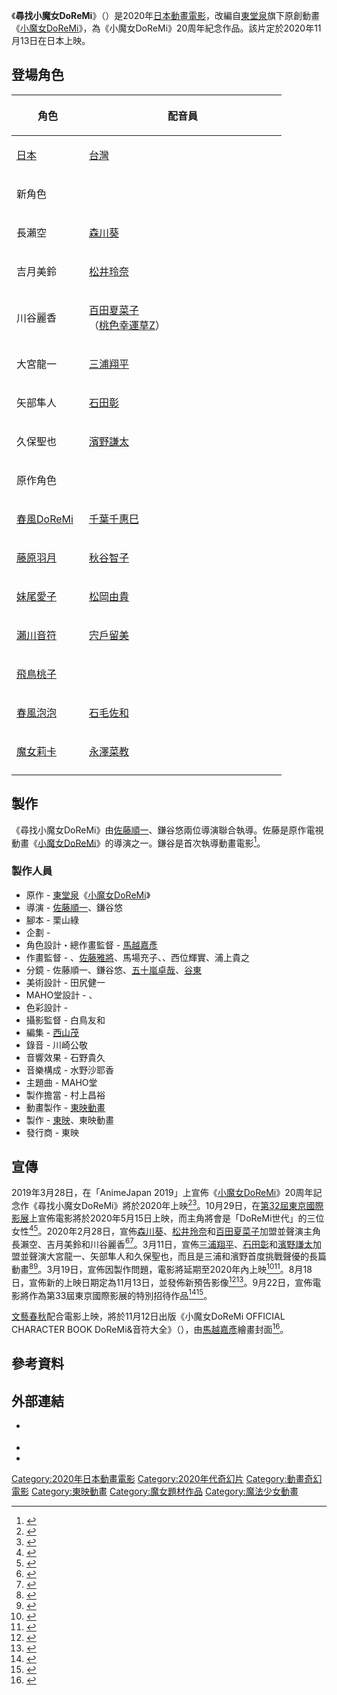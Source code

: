 {{noteTA
|G1=Show
|G2=Movie
|G3=小魔女DoReMi
|T=zh-cn:寻找见习魔女; zh-tw:尋找小魔女DoReMi; zh-hk:尋找小魔女DoReMi;
|1=zh-cn:寻找见习魔女; zh-tw:尋找小魔女DoReMi; zh-hk:尋找小魔女DoReMi;
}}
{{Expand language|en|status=yes|time=2021-3-7}}

{{電影資訊框
| 片名 = 尋找小魔女DoReMi
| 電影原名 = {{lang|ja|魔女見習いをさがして}}
| 圖像 = 尋找小魔女DoReMi.jpg
| 圖像說明 = 日本電影海報
| 副標題 = 
| 導演 = [[佐藤順一|佐藤順一]]、鎌谷悠
| 監製 = 
| 製片 = 
| 編劇 = 
| 劇本 = 栗山綠
| 故事 = 
| 原著 = {{Based on|[[小魔女DoReMi|小魔女DoReMi]]|[[東映動畫_大泉工作室|東堂泉]]}}
| 旁白 = 
| 統籌 = 
| 主演 = {{Plainlist|
* [[森川葵|森川葵]]
* [[松井玲奈|松井玲奈]]
* [[百田夏菜子|百田夏菜子]]
* [[三浦翔平|三浦翔平]]
* [[石田彰|石田彰]]
* [[濱野謙太|濱野謙太]]
* [[千葉千惠巳|千葉千惠巳]]
* [[秋谷智子|秋谷智子]]
* [[松岡由貴|松岡由貴]]
* [[宍戶留美|宍戶留美]]
* {{link-ja|宮原永海|宮原永海}}
* [[石毛佐和|石毛佐和]]
* [[永澤菜教|永澤菜教]]
}}
| 配樂 = [[高梨康治|高梨康治]]
| 主題曲 = 
| 片尾曲 = 
| 攝影 = 白鳥友和
| 剪輯 = [[西山茂|西山茂]]
| 音效 = 
| 製片商 = [[東映動畫|東映動畫]]
| 片長 = 91分鐘
| 產地 = {{JPN}}
| 語言 = [[日語|日語]]
| 上映日期 = {{flagicon|JPN}} 2020年11月13日<br />{{flagicon|TWN}} 2020年11月27日<br />{{flagicon|HK}}{{flagicon|MAC}} 2021年3月25日<br />{{flagicon|CHN}} 2021年12月
| 發行商 = {{flagicon|JPN}} [[東映|東映]]<br />{{flagicon|TWN}} -{双}-喜電影<br />{{flagicon|HK}}{{flagicon|MAC}} [[新映影片|新映影片]]<br />{{flagicon|CHN}} [[华夏电影|华夏电影]]
| 發行日期 = 
| 公映許可 = 
| 預算 = 
| 票房 = 
| 前集 = 
| 續集 = 
| 中國大陸片名 = 寻-{}-找见习魔女
| 香港片名 = 尋-{}-找小魔女DoReMi
| 臺灣片名 = 尋-{}-找小魔女DoReMi<ref>{{cite web|url=https://zh-tw.facebook.com/544358149058686/posts/1697252723769217/|title=🎊小魔女DoReMi 20周年紀念劇場版-前導海報釋出🎊|publisher=-{双}-喜電影|date=2020-10-08|accessdate=2020-10-08|language=zh-tw}}</ref>
| 新加坡片名 = 
| 馬來西亞片名 = 
| 官方網站 = 
}}
《'''尋找小魔女DoReMi'''》（{{lang-ja|魔女見習いをさがして}}）是2020年[[日本|日本]][[動畫電影|動畫電影]]，改編自[[東映動畫_大泉工作室|東堂泉]]旗下原創動畫《[[小魔女DoReMi|小魔女DoReMi]]》，為《小魔女DoReMi》20周年紀念作品。該片定於2020年11月13日在日本上映。

== 登場角色 ==
{|class="wikitable" width="50%" style="font-size:14px; text-align:center"
|-
! width=100 rowspan="3" | 角色
! width=300 colspan="4" | 配音員
|-
! width=100 | {{flagicon|JPN}} [[日本|日本]]
! width=100 | {{flagicon|TWN}} [[台灣|台灣]]
! width=100 | {{flagicon|HKG}} [[香港|香港]]
! width=100 | {{flagicon|CHN}} [[中国大陆|中国大陆]]
|-
! colspan="4"| 新角色
|-
| 長瀨空
| [[森川葵|森川葵]]
| [[穆宣名|穆宣名]]
| 
|
|-
| 吉月美鈴
| [[松井玲奈|松井玲奈]]
| [[王貞令|王貞令]]
| 
|
|-
| 川谷麗香
| [[百田夏菜子|百田夏菜子]]<br>（[[桃色幸運草Z|桃色幸運草Z]]）
| [[張乃文_(配音員)|張乃文]]
|
| 
|-
| 大宮龍一
| [[三浦翔平|三浦翔平]]
| [[歐祖豪|歐祖豪]]
| 
|
|-
| 矢部隼人
| [[石田彰|石田彰]]
| [[于正昇|于正昇]]
| 
|
|-
| 久保聖也
| [[濱野謙太|濱野謙太]]
| [[陳彥鈞|陳彥鈞]]
| 
|
|-
! colspan="5"| 原作角色
|-
| [[春風DoReMi|春風DoReMi]]
| [[千葉千惠巳|千葉千惠巳]]
| [[楊凱凱|楊凱凱]]
| 
| 庄奕楠
|-
| [[藤原羽月|藤原羽月]]
| [[秋谷智子|秋谷智子]]
| [[謝佼娟|謝佼娟]]
| 
| 蔡雨桐
|-
| [[妹尾愛子|妹尾愛子]]
| [[松岡由貴|松岡由貴]]
| [[雷碧文|雷碧文]]
| 
| 吕承希
|-
| [[瀨川音符|瀨川音符]]
| [[宍戶留美|宍戶留美]]
| [[王瑞芹|王瑞芹]]
| 
| 梁睿洋
|-
| [[飛鳥桃子|飛鳥桃子]]
| {{link-ja|宮原永海|宮原永海}}
| rowspan="2"| [[雷碧文|雷碧文]]
| 
| 彭友馨
|-
| [[春風泡泡|春風泡泡]]
| [[石毛佐和|石毛佐和]]
| 
| 樊雨洁
|-
| [[小魔女DoReMi角色列表#生活在人類世界|魔女莉卡]]
| [[永澤菜教|永澤菜教]]
| [[王瑞芹|王瑞芹]]
| 
| 龙洋
|-
|}

== 製作 ==
《尋找小魔女DoReMi》由[[佐藤順一|佐藤順一]]、鎌谷悠兩位導演聯合執導。佐藤是原作電視動畫《[[小魔女DoReMi|小魔女DoReMi]]》的導演之一。鎌谷是首次執導動畫電影<ref>{{cite web|url=https://www.animatetimes.com/news/details.php?id=1602581843|script-title=ja:「もうあの３人しか考えられない」鎌谷悠監督が語る！映画『魔女見習いをさがして』主役３人の演技の魅力|publisher=animate Times|date=2020-10-14|accessdate=2020-10-18|language=ja}}</ref>。

=== 製作人員 ===
{{div col|2}}
* 原作 - [[東映動畫_大泉工作室|東堂泉]]《[[小魔女DoReMi|小魔女DoReMi]]》
* 導演 - [[佐藤順一|佐藤順一]]、鎌谷悠
* 腳本 - 栗山綠
* 企劃 - {{link-ja|關弘美|関弘美}}
* 角色設計・總作畫監督 - [[馬越嘉彥|馬越嘉彥]]
* 作畫監督 - {{link-ja|中村章子|中村章子}}、[[佐藤雅將|佐藤雅將]]、馬場充子、{{link-ja|石野聰|石野聡}}、西位輝實、浦上貴之
* 分鏡 - 佐藤順一、鎌谷悠、[[五十嵐卓哉|五十嵐卓哉]]、[[谷東|谷東]]
* 美術設計 - 田尻健一
* MAHO堂設計 - {{link-ja|行信三|行信三}}、{{lang|ja|ゆきゆきえ}}
* 色彩設計 - {{link-ja|辻田邦夫|辻田邦夫}}
* 攝影監督 - 白鳥友和
* 編集 - [[西山茂|西山茂]]
* 錄音 - 川崎公敬
* 音響效果 - 石野貴久
* 音樂構成 - 水野沙耶香
* 主題曲 - MAHO堂
* 製作擔當 - 村上昌裕
* 動畫製作 - [[東映動畫|東映動畫]]
* 製作 - [[東映|東映]]、東映動畫
* 發行商 - 東映
{{div col end}}

== 宣傳 ==
2019年3月28日，在「AnimeJapan 2019」上宣佈《[[小魔女DoReMi|小魔女DoReMi]]》20周年記念作《尋找小魔女DoReMi》將於2020年上映<ref>{{cite web|url=https://eiga.com/news/20190328/19/|title=「おジャ魔女どれみ」最新作「魔女見習いをさがして」2020年公開　短編アニメの配信もスタート|publisher=映画.com|date=2019-03-28|accessdate=2020-10-08|language=ja}}</ref><ref>{{cite web|url=https://www.cinematoday.jp/news/N0107594|title=おジャ魔女どれみ・20周年記念『魔女見習いをさがして』2020年公開！|publisher=シネマトゥデイ|date=2019-03-23|accessdate=2020-10-08|language=ja}}</ref>。10月29日，在[[第32屆東京國際影展|第32屆東京國際影展]]上宣佈電影將於2020年5月15日上映，而主角將會是「DoReMi世代」的三位女性<ref>{{cite web|url=https://eiga.com/news/20191029/19/|title=「おジャ魔女」新作「魔女見習いをさがして」20年5月15日公開　主人公は“どれみ世代”の女性3人|publisher=映画.com|date=2019-10-29|accessdate=2020-10-08|language=ja}}</ref><ref>{{cite web|url=https://www.cinematoday.jp/news/N0112008|title=おジャ魔女世代の女子3人の物語に！『魔女見習いをさがして』は来年5月公開|publisher=シネマトゥデイ|date=2019-10-29|accessdate=2020-10-08|language=ja}}</ref>。2020年2月28日，宣佈[[森川葵|森川葵]]、[[松井玲奈|松井玲奈]]和[[百田夏菜子|百田夏菜子]]加盟並聲演主角長瀨空、吉月美鈴和川谷麗香<ref>{{cite web|url=https://eiga.com/news/20200228/2/|title=森川葵、松井玲奈、百田夏菜子…“おジャ魔女”世代の3人が「魔女見習いをさがして」に主演|publisher=映画.com|date=2020-02-28|accessdate=2020-10-08|language=ja}}</ref><ref>{{cite web|url=https://www.cinematoday.jp/news/N0114390|title=森川葵＆松井玲奈＆百田夏菜子『魔女見習いをさがして』で声優！|publisher=シネマトゥデイ|date=2020-02-28|accessdate=2020-10-08|language=ja}}</ref>。3月11日，宣佈[[三浦翔平|三浦翔平]]、[[石田彰|石田彰]]和[[濱野謙太|濱野謙太]]加盟並聲演大宮龍一、矢部隼人和久保聖也，而且是三浦和濱野首度挑戰聲優的長篇動畫<ref>{{cite web|url=https://eiga.com/news/20200311/1/|title=「魔女見習いをさがして」三浦翔平、石田彰、浜野謙太が出演　三浦＆浜野は長編アニメ初声優|publisher=映画.com|date=2020-03-11|accessdate=2020-10-08|language=ja}}</ref><ref>{{cite web|url=https://www.cinematoday.jp/news/N0114623|title=三浦翔平、おジャ魔女どれみ新作『魔女見習いをさがして』声優に！「夢のような気分」|publisher=シネマトゥデイ|date=|accessdate=2020-10-08|language=ja}}</ref>。3月19日，宣佈因製作問題，電影將延期至2020年內上映<ref>{{cite web|url=https://eiga.com/news/20200319/9/|title=「魔女見習いをさがして」制作上の都合で公開延期　年内公開に向け調整|publisher=映画.com|date=2020-03-19|accessdate=2020-10-08|language=ja}}</ref><ref>{{cite web|url=https://www.cinematoday.jp/news/N0114794|title=おジャ魔女どれみ新作『魔女見習いをさがして』公開延期が決定|publisher=シネマトゥデイ|date=2020-03-19|accessdate=2020-10-08|language=ja}}</ref>。8月18日，宣佈新的上映日期定為11月13日，並發佈新預告影像<ref>{{cite web|url=https://eiga.com/news/20200818/2/|title=「魔女見習いをさがして」新公開日は11月13日　森川葵、松井玲奈、百田夏菜子の声が初披露された予告も|publisher=映画.com|date=2020-08-18|accessdate=2020-10-08|language=ja}}</ref><ref>{{cite web|url=https://www.cinematoday.jp/news/N0117998|title=森川葵、松井玲奈、百田夏菜子の声入り！『魔女見習いをさがして』新映像|publisher=シネマトゥデイ|date=2020-08-18|accessdate=2020-10-08|language=ja}}</ref>。9月22日，宣佈電影將作為第33屆東京國際影展的特別招待作品<ref>{{cite web|url=https://natalie.mu/eiga/news/397408|title=「魔女見習いをさがして」東京国際映画祭に招待決定、どれみたちが集う新ビジュアルも|publisher=[[Natalie_(網站)|Natalie]]|date=2020-09-22|accessdate=2020-10-08|language=ja}}</ref><ref>{{cite web|url=https://www.oricon.co.jp/news/2172558/full/|title=『魔女見習いをさがして』第2弾“秋”ビジュアル どれみたちもMAHO堂に集合|publisher=[[Oricon|Oricon]]|date=2020-09-22|accessdate=2020-10-08|language=ja}}</ref>。

[[文藝春秋|文藝春秋]]配合電影上映，將於11月12日出版《小魔女DoReMi OFFICIAL CHARACTER BOOK DoReMi&音符大全》（{{lang|ja|おジャ魔女どれみ OFFICIAL CHARACTER BOOK どれみ＆おんぷ大全}}），由[[馬越嘉彥|馬越嘉彥]]繪畫封面<ref>{{cite web|url=https://www.oricon.co.jp/news/2174255/full/|title=どれみ&おんぷ推し必見 公式キャラクターブック発売 表紙は馬越嘉彦の描き下ろし|publisher=[[Oricon|Oricon]]|date=2020-10-13|accessdate=2020-10-13|language=ja}}</ref>。

== 參考資料 ==
{{Reflist|30em}}

== 外部連結 ==
* {{Official|https://lookingfor-magical-doremi.com/}} {{ja}}
* {{imdb title|11867418}}
* {{douban|33377790}}

{{小魔女DoReMi}}
{{DEFAULTSORT:Majo-minarai wo Sagashite}}
[[Category:2020年日本動畫電影|Category:2020年日本動畫電影]]
[[Category:2020年代奇幻片|Category:2020年代奇幻片]]
[[Category:動畫奇幻電影|Category:動畫奇幻電影]]
[[Category:東映動畫|Category:東映動畫]]
[[Category:魔女題材作品|Category:魔女題材作品]]
[[Category:魔法少女動畫|Category:魔法少女動畫]]